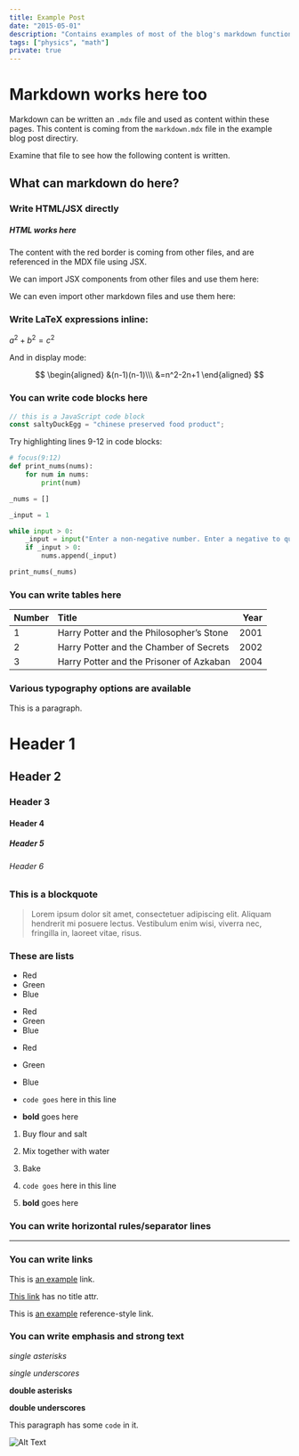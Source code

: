 ```yaml
---
title: Example Post
date: "2015-05-01"
description: "Contains examples of most of the blog's markdown functionality"
tags: ["physics", "math"]
private: true
---
```


# Markdown works here too

Markdown can be written an `.mdx` file and used as content
within these pages. This content is coming from the `markdown.mdx`
file in the example blog post directiry.

Examine that file to see how the following content is written.

## What can markdown do here?

### Write HTML/JSX directly

<h5>HTML works here</h5>


The content with the red border is coming from other files, and
are referenced in the MDX file using JSX.

<div className='py-4 border border-red-500'>
  We can import JSX components from other files and use them here:

<div className="py-4 bg-muted">
  <Descriptors />
</div>

We can even import other markdown files and use them here:

  <div className='py-4 bg-muted'>
    <OtherMarkdown />
  </div>
</div>

### Write LaTeX expressions inline:

$a^2 + b^2 = c^2$

And in display mode:

$$
\begin{aligned}
&(n-1)(n-1)\\\
&=n^2-2n+1
\end{aligned}
$$

### You can write code blocks here

```index.js
// this is a JavaScript code block
const saltyDuckEgg = "chinese preserved food product";
```

Try highlighting lines 9-12 in code blocks:

```main.py
# focus(9:12)
def print_nums(nums):
    for num in nums:
        print(num)

_nums = []

_input = 1

while input > 0:
    _input = input("Enter a non-negative number. Enter a negative to quit: ")
    if _input > 0:
        nums.append(_input)

print_nums(_nums)
```

### You can write tables here

| Number | Title                                    | Year |
| :----- | :--------------------------------------- | ---: |
| 1      | Harry Potter and the Philosopher’s Stone | 2001 |
| 2      | Harry Potter and the Chamber of Secrets  | 2002 |
| 3      | Harry Potter and the Prisoner of Azkaban | 2004 |

### Various typography options are available

This is a paragraph.

# Header 1

## Header 2

### Header 3

#### Header 4

##### Header 5

###### Header 6

### This is a blockquote

> Lorem ipsum dolor sit amet, consectetuer adipiscing elit. Aliquam hendrerit mi posuere lectus. Vestibulum enim wisi, viverra nec, fringilla in, laoreet vitae, risus.

### These are lists

- Red
- Green
- Blue

* Red
* Green
* Blue

- Red
- Green
- Blue

- `code goes` here in this line
- **bold** goes here

1. Buy flour and salt
1. Mix together with water
1. Bake

1. `code goes` here in this line
1. **bold** goes here

### You can write horizontal rules/separator lines

---

### You can write links

This is [an example](http://example.com "Example") link.

[This link](http://example.com) has no title attr.

This is [an example][id] reference-style link.

[id]: http://example.com "Optional Title"

### You can write emphasis and strong text

_single asterisks_

_single underscores_

**double asterisks**

**double underscores**

This paragraph has some `code` in it.

![Alt Text](https://via.placeholder.com/200x50 "Image Title")
